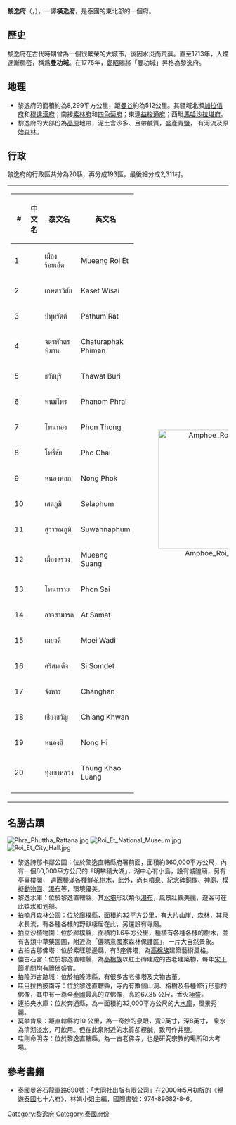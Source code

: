 {{Infobox settlement
| name                    = 黎逸府
| native_name             = ร้อยเอ็ด
| native_name_lang        = th
| settlement_type         = [[泰国行政区划|府]]
| nickname                = 
| motto                   = 
| image_flag              = 
| image_seal              = Seal Roi Et.png
| image_map               = Thailand Roi Et locator map.svg
| mapsize                 = frameless
| map_alt                 = 
| map_caption             = 黎逸府在泰國的位置
| coordinates             = 
| coordinates_footnotes   = 
| subdivision_type        = 國家
| subdivision_name        = {{flag|Thailand}}
| seat_type               = 首府
| seat                    = [[黎逸|黎逸]]
| leader_party            = 
| leader_title            = 府尹
| leader_name             = Sarit Withun (since October 2016)
| area_footnotes          = 
| area_total_km2          = 8,299.4
| area_rank               = 23
| elevation_footnotes     = 
| elevation_m             = 150
| population_footnotes    = 
| population_total        = 1,308,318
| population_as_of        = 2014
| population_rank         = 11
| population_density_km2  = auto
| population_density_rank = 23
| population_demonym      = 
| population_note         = 
| timezone1               = 
| utc_offset1             = +7
| iso_code                = [[ISO_3166-2:TH|TH-45]]
| website                 = http://www.roiet.go.th/2013/
| footnotes               = 
}}
'''黎逸府'''（{{thai|t=จังหวัดร้อยเอ็ด|tr=cang-hwȃqt rɰayˀ-'ĕqt|PB=jang-wàt Rɔ́ɔi-èt}}，{{IPA-th|t͡ɕāŋ.wàt rɔ́ːj ʔèt}}），一譯'''橫逸府'''，是泰國的東北部的一個府。

== 歷史 ==
黎逸府在古代時期曾為一個很繁榮的大城市，後因水災而荒蕪。直至1713年，人煙逐漸稠密，稱爲'''曼功城'''{{cn}}。在1775年，[[鄭昭|鄭昭]]賜將「曼功城」昇格為黎逸府。

== 地理 ==
* 黎逸府的面積約為8,299平方公里，距[[曼谷|曼谷]]約為512公里。其疆域北瀕[[加拉信府|加拉信府]]和[[穆達漢府|穆達漢府]]；南接[[素林府|素林府]]和[[四色菊府|四色菊府]]；東連[[益梭通府|益梭通府]]；西毗[[馬哈沙拉堪府|馬哈沙拉堪府]]。
* 黎逸府的大部份為[[高原|高原]]地帶，泥土含沙多、且帶鹹質，盛產青[[盐_(化学)|鹽]]， 有河流及原始[[森林|森林]]。

== 行政 ==
黎逸府的行政區共分為20縣，再分成193區，最後細分成2,311村。

{| style="background:none;" cellspacing="2"
|
{| class="sortable wikitable" style="text-align:left; font-size:100%;"
|- style="font-size:100%; text-align:right;"
! #
! 中文名
! 泰文名
! 英文名
|-
|1
|{{link-en|黎逸府治县|Amphoe Mueang Roi Et}}
|เมืองร้อยเอ็ด
|Mueang Roi Et
|-
|2
|{{link-en|甲色威赛县|Amphoe Kaset Wisai|甲色威赛县 {{small|(网吉县)}}}}
|เกษตรวิสัย
|Kaset Wisai
|-
|3
|{{link-en|巴吞拉县|Amphoe Pathum Rat}}
|ปทุมรัตต์
|Pathum Rat
|-
|4
|{{link-en|乍都拉帕披曼县|Amphoe Chaturaphak Phiman}}
| จตุรพักตรพิมาน
|Chaturaphak Phiman
|-
|5
|{{link-en|塔瓦武里县|Amphoe Thawat Buri}}
| ธวัชบุรี
|Thawat Buri 
|-
|6
|{{link-en|帕农派县|Amphoe Phanom Phrai}}
|พนมไพร
|Phanom Phrai 
|-
|7
|{{link-en|喷通县|Amphoe Phon Thong}}
|โพนทอง
|Phon Thong
|-
|8
|{{link-en|朴猜县|Amphoe Pho Chai}}
|โพธิ์ชัย
|Pho Chai
|-
|9
|{{link-en|农朴县|Amphoe Nong Phok}}
|หนองพอก
|Nong Phok
|-
|10
|{{link-en|色拉蓬县|Amphoe Selaphum}}
|เสลภูมิ
|Selaphum
|-
|11
|{{link-en|素旺那蓬县|Amphoe Suwannaphum}}
|สุวรรณภูมิ
|Suwannaphum
|-
|12
|{{link-en|孟双县|Amphoe Mueang Suang}}
|เมืองสรวง
|Mueang Suang
|-
|13
|{{link-en|蓬赛县|Amphoe Phon Sai}}
|โพนทราย
|Phon Sai
|-
|14
|{{link-en|阿沙玛县|Amphoe At Samat}}
|อาจสามารถ
|At Samat
|-
|15
|{{link-en|梅瓦迪县|Amphoe Moei Wadi}}
|เมยวดี
|Moei Wadi
|-
|16
|{{link-en|西颂德县|Amphoe Si Somdet}}
|ศรีสมเด็จ
|Si Somdet
|-
|17
|{{link-en|昌汉县|Amphoe Changhan}}
|จังหาร
|Changhan
|-
|18
|{{link-en|清宽县|Amphoe Chiang Khwan}}
|เชียงขวัญ
|Chiang Khwan
|-
|19
|{{link-en|农希县|Amphoe Nong Hi}}
|หนองฮี
|Nong Hi
|-
|20
|{{link-en|通考銮县|Amphoe Thung Khao Luang}}
|ทุ่งเขาหลวง
|Thung Khao Luang
|-
|}
!<center>[[File:Amphoe_Roi_Et.svg|270px]]

|}

== 名勝古蹟 ==
[[File:Phra_Phuttha_Rattana.jpg|right]]
[[File:Roi_Et_National_Museum.jpg|right]]
[[File:Roi_Et_City_Hall.jpg|right]]
* 黎逸詩那卡鄰公園：位於黎逸直轄縣府署前面，面積約360,000平方公尺，內有一個80,000平方公尺的「明攀猜大湖」，湖中心有小島，設有城隍廟，另有亭臺樓閣， 週團種滿各種鮮花樹木，此外，尚有[[噴泉|噴泉]]、紀念碑銅像、神廟、模擬[[動物園|動物園]]、[[瀑布|瀑布]]等，環境優美。
* 黎逸水庫：位於黎逸直轄縣，其[[水壩|水壩]]形狀類似[[瀑布|瀑布]]，風景壯觀美麗，遊客可在此嬉水和划船。
* 拍喃月森林公園：位於廊樸縣，面積約32平方公里，有大片山崖、[[森林|森林]]，其泉水長流，有各種各樣的野獸棲居在此，另還設有寺廟。
* 拍立沙植物園：位於廊樸縣，面積約1.6平方公里，種植有各種各樣的樹木，並有各類中草藥園圃，附近為「儂瑪意國家森林保護區」，一片大自然景象。
* 古拍古那佛塔：位於素旺那邊縣，有3座佛塔，為[[高棉族|高棉族]]建築藝術風格。
* 儂古石宮：位於黎逸直轄縣，為[[高棉族|高棉族]]以紅土磚建成的古老建築物，每年[[宋干節|宋干節]]期間均有禮佛盛會。
* 拍隆沛古跡城：位於拍隆沛縣，有很多古老佛塔及文物古董。
* 哇目拉拍披南寺：位於黎逸直轄縣，寺內有數個山洞、榕樹及各種修行形態的佛像，其中有一尊全[[泰國|泰國]]最高的立佛像，高約67.85 公尺，香火極盛。
* 連拍央水庫：位於奔通縣，為一面積約32,000平方公尺的大[[水庫|水庫]]，風景秀麗。
* 莫攀肯泉：距直轄縣約10 公里，為一奇妙的泉眼，寬9英寸，深8英寸， 泉水為清沏[[淡水|淡水]]，可飲用。但在此泉附近的水質卻極鹹，致可作井鹽。
* 哇剛命明寺：位於黎逸直轄縣，為一古老佛寺，也是研究宗教的場所和大考場。

== 參考書籍 ==
* [[泰國|泰國]][[曼谷|曼谷]][[石龍軍路|石龍軍路]]690號：「大同社出版有限公司」在2000年5月初版的《暢遊[[泰國|泰國]]七十六府》，林娟小姐主編，國際書號：974-89682-8-6。

{{Thailand}}
{{黎逸府}}
{{coord|16|3|12|N|103|39|9|E|type:adm1st_region:TH|display=title}}
[[Category:黎逸府|Category:黎逸府]]
[[Category:泰國府份|Category:泰國府份]]